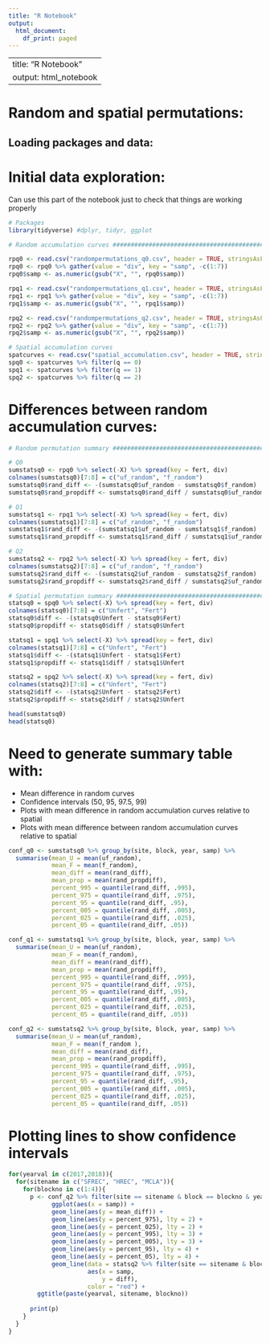 ```yaml
---
title: "R Notebook"
output:
  html_document:
    df_print: paged
---
```


---
title: "R Notebook"
output: html_notebook
---
# Random and spatial permutations:

## Loading packages and data:

# Initial data exploration:

Can use this part of the notebook just to check that things are working properly

```r
# Packages
library(tidyverse) #dplyr, tidyr, ggplot

# Random accumulation curves ###################################################

rpq0 <- read.csv("randompermutations_q0.csv", header = TRUE, stringsAsFactors = FALSE)
rpq0 <- rpq0 %>% gather(value = "div", key = "samp", -c(1:7))
rpq0$samp <- as.numeric(gsub("X", "", rpq0$samp))

rpq1 <- read.csv("randompermutations_q1.csv", header = TRUE, stringsAsFactors = FALSE)
rpq1 <- rpq1 %>% gather(value = "div", key = "samp", -c(1:7))
rpq1$samp <- as.numeric(gsub("X", "", rpq1$samp))

rpq2 <- read.csv("randompermutations_q2.csv", header = TRUE, stringsAsFactors = FALSE)
rpq2 <- rpq2 %>% gather(value = "div", key = "samp", -c(1:7))
rpq2$samp <- as.numeric(gsub("X", "", rpq2$samp))

# Spatial accumulation curves
spatcurves <- read.csv("spatial_accumulation.csv", header = TRUE, stringsAsFactors = FALSE)
spq0 <- spatcurves %>% filter(q == 0)
spq1 <- spatcurves %>% filter(q == 1)
spq2 <- spatcurves %>% filter(q == 2)

```

# Differences between random accumulation curves:

```r
# Random permutation summary ###################################################

# Q0
sumstatsq0 <- rpq0 %>% select(-X) %>% spread(key = fert, div)
colnames(sumstatsq0)[7:8] = c("uf_random", "f_random")
sumstatsq0$rand_diff <- -(sumstatsq0$uf_random - sumstatsq0$f_random)
sumstatsq0$rand_propdiff <- sumstatsq0$rand_diff / sumstatsq0$uf_random

# Q1
sumstatsq1 <- rpq1 %>% select(-X) %>% spread(key = fert, div)
colnames(sumstatsq1)[7:8] = c("uf_random", "f_random")
sumstatsq1$rand_diff <- -(sumstatsq1$uf_random - sumstatsq1$f_random)
sumstatsq1$rand_propdiff <- sumstatsq1$rand_diff / sumstatsq1$uf_random

# Q2
sumstatsq2 <- rpq2 %>% select(-X) %>% spread(key = fert, div)
colnames(sumstatsq2)[7:8] = c("uf_random", "f_random")
sumstatsq2$rand_diff <- -(sumstatsq2$uf_random - sumstatsq2$f_random)
sumstatsq2$rand_propdiff <- sumstatsq2$rand_diff / sumstatsq2$uf_random

# Spatial permutation summary ###################################################
statsq0 = spq0 %>% select(-X) %>% spread(key = fert, div)
colnames(statsq0)[7:8] = c("Unfert", "Fert")
statsq0$diff <- -(statsq0$Unfert - statsq0$Fert)
statsq0$propdiff <- statsq0$diff / statsq0$Unfert

statsq1 = spq1 %>% select(-X) %>% spread(key = fert, div)
colnames(statsq1)[7:8] = c("Unfert", "Fert")
statsq1$diff <- -(statsq1$Unfert - statsq1$Fert)
statsq1$propdiff <- statsq1$diff / statsq1$Unfert

statsq2 = spq2 %>% select(-X) %>% spread(key = fert, div)
colnames(statsq2)[7:8] = c("Unfert", "Fert")
statsq2$diff <- -(statsq2$Unfert - statsq2$Fert)
statsq2$propdiff <- statsq2$diff / statsq2$Unfert

head(sumstatsq0)
head(statsq0)
```

# Need to generate summary table with:

* Mean difference in random curves
* Confidence intervals (50, 95, 97.5, 99)
* Plots with mean difference in random accumulation curves relative to spatial
* Plots with mean difference between random accumulation curves relative to spatial

```r
conf_q0 <- sumstatsq0 %>% group_by(site, block, year, samp) %>%
  summarise(mean_U = mean(uf_random),
            mean_F = mean(f_random),
            mean_diff = mean(rand_diff), 
            mean_prop = mean(rand_propdiff),
            percent_995 = quantile(rand_diff, .995),
            percent_975 = quantile(rand_diff, .975),
            percent_95 = quantile(rand_diff, .95),
            percent_005 = quantile(rand_diff, .005),
            percent_025 = quantile(rand_diff, .025),
            percent_05 = quantile(rand_diff, .05))

conf_q1 <- sumstatsq1 %>% group_by(site, block, year, samp) %>%
  summarise(mean_U = mean(uf_random),
            mean_F = mean(f_random),
            mean_diff = mean(rand_diff), 
            mean_prop = mean(rand_propdiff),
            percent_995 = quantile(rand_diff, .995),
            percent_975 = quantile(rand_diff, .975),
            percent_95 = quantile(rand_diff, .95),
            percent_005 = quantile(rand_diff, .005),
            percent_025 = quantile(rand_diff, .025),
            percent_05 = quantile(rand_diff, .05))

conf_q2 <- sumstatsq2 %>% group_by(site, block, year, samp) %>%
  summarise(mean_U = mean(uf_random),
            mean_F = mean(f_random ),
            mean_diff = mean(rand_diff), 
            mean_prop = mean(rand_propdiff),
            percent_995 = quantile(rand_diff, .995),
            percent_975 = quantile(rand_diff, .975),
            percent_95 = quantile(rand_diff, .95),
            percent_005 = quantile(rand_diff, .005),
            percent_025 = quantile(rand_diff, .025),
            percent_05 = quantile(rand_diff, .05))
```

# Plotting lines to show confidence intervals

```r
for(yearval in c(2017,2018)){
  for(sitename in c("SFREC", "HREC", "MCLA")){
    for(blockno in c(1:4)){
      p <- conf_q2 %>% filter(site == sitename & block == blockno & year == yearval) %>%
            ggplot(aes(x = samp)) +
            geom_line(aes(y = mean_diff)) +
            geom_line(aes(y = percent_975), lty = 2) +
            geom_line(aes(y = percent_025), lty = 2) +
            geom_line(aes(y = percent_995), lty = 3) +
            geom_line(aes(y = percent_005), lty = 3) +
            geom_line(aes(y = percent_95), lty = 4) +
            geom_line(aes(y = percent_05), lty = 4) +
            geom_line(data = statsq2 %>% filter(site == sitename & block == blockno & year == yearval),
                      aes(x = samp,
                          y = diff),
                      color = "red") +
        ggtitle(paste(yearval, sitename, blockno))
      
      print(p)
    }
  }
}
```


